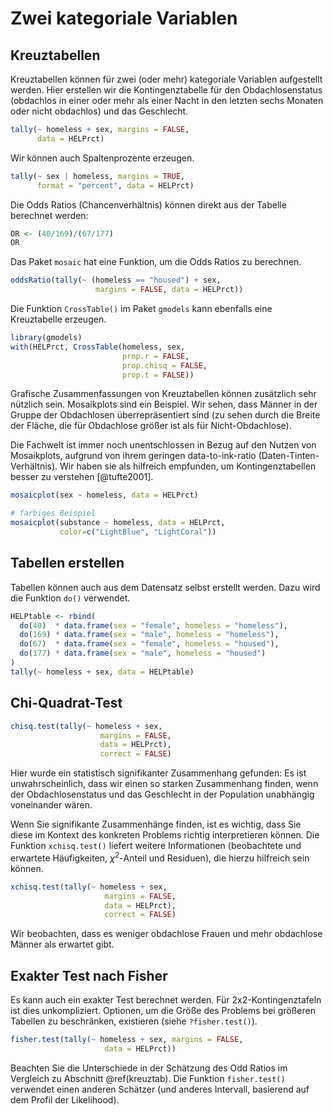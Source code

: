 # Zwei kategoriale Variablen
## Kreuztabellen {#kreuztab}

Kreuztabellen können für zwei (oder mehr) kategoriale Variablen aufgestellt werden. Hier erstellen wir die Kontingenztabelle für den Obdachlosenstatus (obdachlos in einer oder mehr als einer Nacht in den letzten sechs Monaten oder nicht obdachlos) und das Geschlecht. 

```r
tally(~ homeless + sex, margins = FALSE, 
      data = HELPrct)
```

Wir können auch Spaltenprozente erzeugen.

```r
tally(~ sex | homeless, margins = TRUE, 
      format = "percent", data = HELPrct)
```

Die Odds Ratios (Chancenverhältnis) können direkt aus der Tabelle berechnet werden:

```r
OR <- (40/169)/(67/177)
OR
```

Das Paket `mosaic` hat eine Funktion, um die Odds Ratios zu berechnen.

```r
oddsRatio(tally(~ (homeless == "housed") + sex,
                   margins = FALSE, data = HELPrct))
```

Die Funktion `CrossTable()` im Paket `gmodels` kann ebenfalls eine Kreuztabelle erzeugen.

```r
library(gmodels)
with(HELPrct, CrossTable(homeless, sex, 
                         prop.r = FALSE, 
                         prop.chisq = FALSE, 
                         prop.t = FALSE))

```


Grafische Zusammenfassungen von Kreuztabellen können zusätzlich sehr nützlich sein. Mosaikplots sind ein Beispiel. Wir sehen, dass Männer in der Gruppe der Obdachlosen überrepräsentiert sind (zu sehen durch die Breite der Fläche, die für Obdachlose größer ist als für Nicht-Obdachlose).

:::{.achtung data-latex="{achtung}"}
Die Fachwelt ist immer noch unentschlossen in Bezug auf den Nutzen von Mosaikplots, aufgrund von
ihrem geringen data-to-ink-ratio (Daten-Tinten-Verhältnis). Wir haben sie als hilfreich empfunden, um Kontingenztabellen besser zu verstehen [@tufte2001].
:::

```r
mosaicplot(sex ~ homeless, data = HELPrct)
```

```r
# farbiges Beispiel 
mosaicplot(substance ~ homeless, data = HELPrct,
           color=c("LightBlue", "LightCoral")) 
```

## Tabellen erstellen

Tabellen können auch aus dem Datensatz selbst erstellt werden. Dazu wird die Funktion `do()` verwendet.

```r
HELPtable <- rbind(
  do(40)  * data.frame(sex = "female", homeless = "homeless"),
  do(169) * data.frame(sex = "male", homeless = "homeless"),
  do(67)  * data.frame(sex = "female", homeless = "housed"),
  do(177) * data.frame(sex = "male", homeless = "housed")
)
tally(~ homeless + sex, data = HELPtable)
```

## Chi-Quadrat-Test

```r
chisq.test(tally(~ homeless + sex, 
                    margins = FALSE,
                    data = HELPrct), 
                    correct = FALSE)
```

Hier wurde ein statistisch signifikanter Zusammenhang gefunden: Es ist unwahrscheinlich, dass wir einen so starken Zusammenhang finden, wenn der Obdachlosenstatus und das Geschlecht in der Population unabhängig voneinander wären. 

Wenn Sie signifikante Zusammenhänge finden, ist es wichtig, dass Sie diese im Kontext des konkreten Problems richtig interpretieren können. Die Funktion `xchisq.test()` liefert weitere Informationen (beobachtete und erwartete Häufigkeiten, $\chi^2$-Anteil und Residuen), die hierzu hilfreich sein können.

```r
xchisq.test(tally(~ homeless + sex, 
                     margins = FALSE, 
                     data = HELPrct), 
                     correct = FALSE)
```

Wir beobachten, dass es weniger obdachlose Frauen und mehr obdachlose Männer als erwartet gibt. 

## Exakter Test nach Fisher
Es kann auch ein exakter Test berechnet werden. Für 2x2-Kontingenztafeln ist dies unkompliziert. Optionen, um die Größe des Problems bei größeren Tabellen zu beschränken, existieren (siehe `?fisher.test()`).

```r
fisher.test(tally(~ homeless + sex, margins = FALSE, 
                     data = HELPrct))
```

:::{.tiefereinsteigen data-latex="{tiefereinsteigen}"}
Beachten Sie die Unterschiede in der Schätzung des Odd Ratios im Vergleich zu Abschnitt \@ref(kreuztab). Die Funktion `fisher.test()` verwendet einen anderen Schätzer (und anderes Intervall, basierend auf dem Profil der Likelihood).
:::

